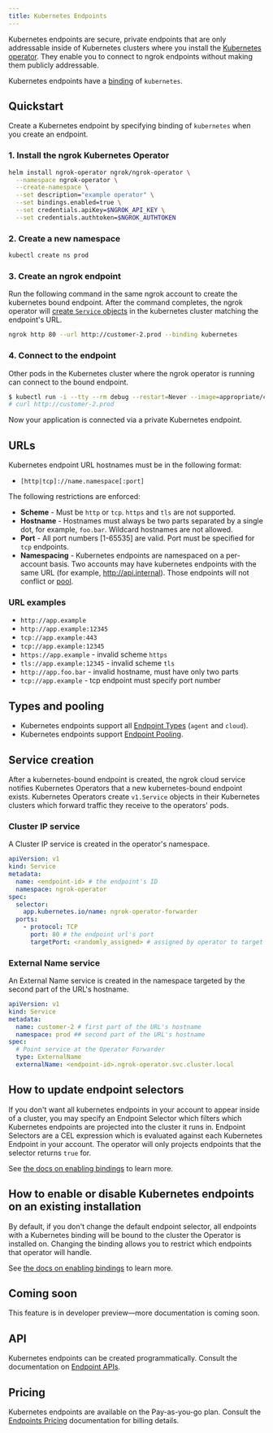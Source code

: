 ```yaml
---
title: Kubernetes Endpoints
---
```



Kubernetes endpoints are secure, private endpoints that are only addressable
inside of Kubernetes clusters where you install the [Kubernetes
operator](/k8s/). They enable you to connect to ngrok endpoints without making
them publicly addressable.

Kubernetes endpoints have a
[binding](/universal-gateway/bindings) of `kubernetes`.

## Quickstart

Create a Kubernetes endpoint by specifying binding of `kubernetes` when you
create an endpoint.

### 1. Install the ngrok Kubernetes Operator

```bash
helm install ngrok-operator ngrok/ngrok-operator \
  --namespace ngrok-operator \
  --create-namespace \
  --set description="example operator" \
  --set bindings.enabled=true \
  --set credentials.apiKey=$NGROK_API_KEY \
  --set credentials.authtoken=$NGROK_AUTHTOKEN
```

### 2. Create a new namespace

```bash
kubectl create ns prod
```

### 3. Create an ngrok endpoint

Run the following command in the same ngrok account to create the kubernetes
bound endpoint. After the command completes, the ngrok operator will [create
`Service` objects](#service-creation) in the kubernetes cluster matching the
endpoint's URL.

```bash
ngrok http 80 --url http://customer-2.prod --binding kubernetes
```

### 4. Connect to the endpoint

Other pods in the Kubernetes cluster where the ngrok operator is running can
connect to the bound endpoint.

```bash
$ kubectl run -i --tty --rm debug --restart=Never --image=appropriate/curl -- /bin/sh
# curl http://customer-2.prod
```

Now your application is connected via a private Kubernetes endpoint.

## URLs

Kubernetes endpoint URL hostnames must be in the following format:

- `[http|tcp]://name.namespace[:port]`

The following restrictions are enforced:

- **Scheme** - Must be `http` or `tcp`. `https` and `tls` are not supported.
- **Hostname** - Hostnames must always be two parts separated by a single dot,
  for example, `foo.bar`. Wildcard hostnames are not allowed.
- **Port** - All port numbers [1-65535] are valid. Port must be specified for
  `tcp` endpoints.
- **Namespacing** - Kubernetes endpoints are namespaced on a per-account basis.
  Two accounts may have kubernetes endpoints with the same URL (for example,
  http://api.internal). Those endpoints will not conflict or
  [pool](/universal-gateway/endpoint-pooling).

### URL examples

- `http://app.example`
- `http://app.example:12345`
- `tcp://app.example:443`
- `tcp://app.example:12345`
- `https://app.example` - invalid scheme `https`
- `tls://app.example:12345` - invalid scheme `tls`
- `http://app.foo.bar` - invalid hostname, must have only two parts
- `tcp://app.example` - tcp endpoint must specify port number

## Types and pooling

- Kubernetes endpoints support all [Endpoint
  Types](/universal-gateway/types) (`agent` and `cloud`).
- Kubernetes endpoints support [Endpoint
  Pooling](/universal-gateway/endpoint-pooling).

## Service creation

After a kubernetes-bound endpoint is created, the ngrok cloud service notifies
Kubernetes Operators that a new kubernetes-bound endpoint exists. Kubernetes
Operators create `v1.Service` objects in their Kubernetes clusters which
forward traffic they receive to the operators' pods.

### Cluster IP service

A Cluster IP service is created in the operator's namespace.

```yaml
apiVersion: v1
kind: Service
metadata:
  name: <endpoint-id> # the endpoint's ID
  namespace: ngrok-operator
spec:
  selector:
    app.kubernetes.io/name: ngrok-operator-forwarder
  ports:
    - protocol: TCP
      port: 80 # the endpoint url's port
      targetPort: <randomly_assigned> # assigned by operator to target the ngrok-operator-forwarder container
```

### External Name service

An External Name service is created in the namespace targeted by the second part
of the URL's hostname.

```yaml
apiVersion: v1
kind: Service
metadata:
  name: customer-2 # first part of the URL's hostname
  namespace: prod ## second part of the URL's hostname
spec:
  # Point service at the Operator Forwarder
  type: ExternalName
  externalName: <endpoint-id>.ngrok-operator.svc.cluster.local
```

## How to update endpoint selectors

If you don't want all kubernetes endpoints in your account to appear inside of
a cluster, you may specify an Endpoint Selector which filters which Kubernetes
endpoints are projected into the cluster it runs in. Endpoint Selectors are a
CEL expression which is evaluated against each Kubernetes Endpoint in your
account. The operator will only projects endpoints that the selector returns
`true` for.

See [the docs on enabling bindings](/k8s/guides/bindings/#enable-bindings-for-the-operator) to learn more.

## How to enable or disable Kubernetes endpoints on an existing installation

By default, if you don't change the default endpoint selector, all endpoints with a Kubernetes binding will be bound to the cluster the Operator is installed on. Changing the binding allows you to restrict which endpoints that operator will handle.

See [the docs on enabling bindings](/k8s/guides/bindings/#enable-bindings-for-the-operator) to learn more.

## Coming soon

This feature is in developer preview—more documentation is coming soon.

## API

Kubernetes endpoints can be created programmatically. Consult the documentation
on [Endpoint APIs](/api/resources/endpoints/).

## Pricing

Kubernetes endpoints are available on the Pay-as-you-go plan. Consult the
[Endpoints Pricing](/universal-gateway/endpoints/#pricing)
documentation for billing details.
